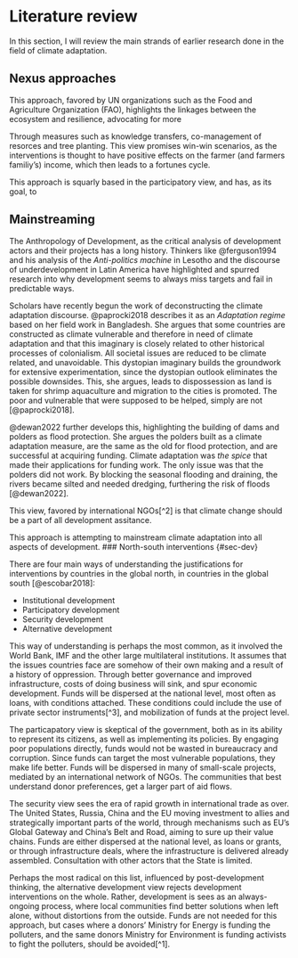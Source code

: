 # Literature review

In this section, I will review the main strands of earlier research done in the field of climate adaptation.

## Nexus approaches {#sec-nexus}

This approach, favored by UN organizations such as the Food and Agriculture Organization (FAO), highlights the linkages between the ecosystem and resilience, advocating for more 

Through measures such as knowledge transfers, co-management of resorces and tree planting. This view promises win-win scenarios, as the interventions is thought to have positive effects on the farmer (and farmers familiy's) income, which then leads to a fortunes cycle. 

This approach is squarly based in the participatory view, and has, as its goal, to 

## Mainstreaming {#sec-mainstream}

The Anthropology of Development, as the critical analysis of development actors and their projects has a long history. Thinkers like @ferguson1994 and his analysis of the *Anti-politics machine* in Lesotho and the discourse of underdevelopment in Latin America have highlighted and spurred research into why development seems to always miss targets and fail in predictable ways.

Scholars have recently begun the work of deconstructing the climate adaptation discourse. @paprocki2018 describes it as an *Adaptation regime* based on her field work in Bangladesh. She argues that some countries are constructed as climate vulnerable and therefore in need of climate adaptation and that this imaginary is closely related to other historical processes of colonialism. All societal issues are reduced to be climate related, and unavoidable. This dystopian imaginary builds the groundwork for extensive experimentation, since the dystopian outlook eliminates the possible downsides. This, she argues, leads to dispossession as land is taken for shrimp aquaculture and migration to the cities is promoted. The poor and vulnerable that were supposed to be helped, simply are not [@paprocki2018].

@dewan2022 further develops this, highlighting the building of dams and polders as flood protection. She argues the polders built as a climate adaptation measure, are the same as the old for flood protection, and are successful at acquiring funding. Climate adaptation was *the spice* that made their applications for funding work. The only issue was that the polders did not work. By blocking the seasonal flooding and draining, the rivers became silted and needed dredging, furthering the risk of floods [@dewan2022]. 

This view, favored by international NGOs[^2] is that climate change should be a part of all development assitance. 

This approach is attempting to mainstream climate adaptation into all aspects of development. 
### North-south interventions {#sec-dev}

There are four main ways of understanding the justifications for interventions by countries in the global north, in countries in the global south [@escobar2018]:

- Institutional development
- Participatory development
- Security development
- Alternative development

This way of understanding is perhaps the most common, as it involved the World Bank, IMF and the other large multilateral institutions. It assumes that the issues countries face are somehow of their own making and a result of a history of oppression. Through better governance and improved infrastructure, costs of doing business will sink, and spur economic development. Funds will be dispersed at the national level, most often as loans, with conditions attached. These conditions could include the use of private sector instruments[^3], and mobilization of funds at the project level.

The particapatory view is skeptical of the government, both as in its ability to represent its citizens, as well as implementing its policies. By engaging poor populations directly, funds would not be wasted in bureaucracy and corruption. Since funds can target the most vulnerable populations, they make life better. Funds will be dispersed in many of small-scale projects, mediated by an international network of NGOs. The communities that best understand donor preferences, get a larger part of aid flows. 

The security view sees the era of rapid growth in international trade as over. The United States, Russia, China and the EU moving investment to allies and strategically important parts of the world, through mechanisms such as EU's Global Gateway and China's Belt and Road, aiming to sure up their value chains. Funds are either dispersed at the national level, as loans or grants, or through infrastructure deals, where the infrastructure is delivered already assembled. Consultation with other actors that the State is limited. 

Perhaps the most radical on this list, influenced by post-development thinking, the alternative development view rejects development interventions on the whole. Rather, development is sees as an always-ongoing process, where local communities find better solutions when left alone, without distortions from the outside. Funds are not needed for this approach, but cases where a donors' Ministry for Energy is funding the polluters, and the same donors Ministry for Environment is funding activists to fight the polluters, should be avoided[^1]. 

